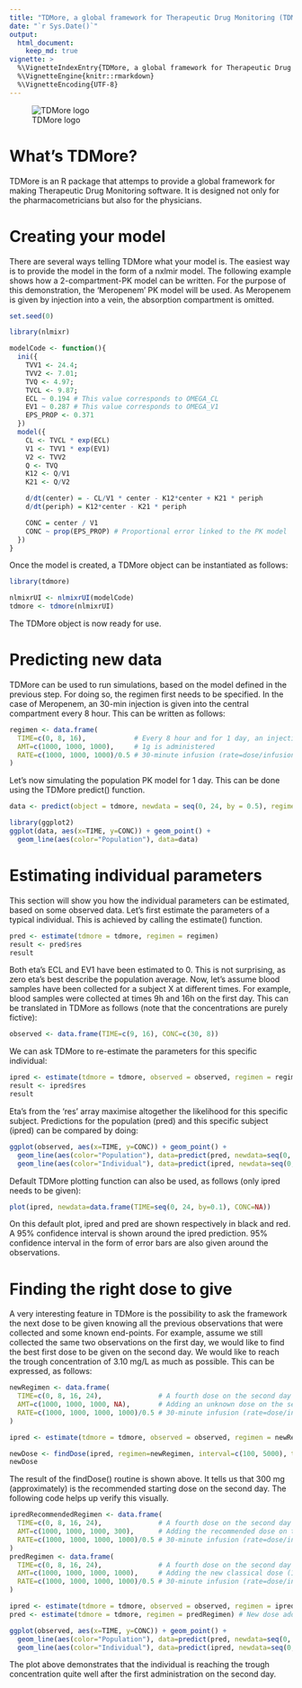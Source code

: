 ```yaml
---
title: "TDMore, a global framework for Therapeutic Drug Monitoring (TDM)"
date: "`r Sys.Date()`"
output:
  html_document:
    keep_md: true
vignette: >
  %\VignetteIndexEntry{TDMore, a global framework for Therapeutic Drug Monitoring (TDM)}
  %\VignetteEngine{knitr::rmarkdown}
  %\VignetteEncoding{UTF-8}
---
```

![TDMore logo](static/tdmore_logo.JPG)

# What's TDMore?

TDMore is an R package that attemps to provide a global framework for making Therapeutic Drug Monitoring software. It is designed not only for the pharmacometricians but also for the physicians.

# Creating your model

There are several ways telling TDMore what your model is. The easiest way is to provide the model in the form of a nxlmir model. The following example shows how a 2-compartment-PK model can be written. For the purpose of this demonstration, the 'Meropenem' PK model will be used. As Meropenem is given by injection into a vein, the absorption compartment is omitted.
```r
set.seed(0) 
```

```r
library(nlmixr)

modelCode <- function(){
  ini({
    TVV1 <- 24.4;
    TVV2 <- 7.01;
    TVQ <- 4.97;
    TVCL <- 9.87;
    ECL ~ 0.194 # This value corresponds to OMEGA_CL
    EV1 ~ 0.287 # This value corresponds to OMEGA_V1
    EPS_PROP <- 0.371
  })
  model({
    CL <- TVCL * exp(ECL)
    V1 <- TVV1 * exp(EV1)
    V2 <- TVV2
    Q <- TVQ
    K12 <- Q/V1
    K21 <- Q/V2

    d/dt(center) = - CL/V1 * center - K12*center + K21 * periph
    d/dt(periph) = K12*center - K21 * periph

    CONC = center / V1
    CONC ~ prop(EPS_PROP) # Proportional error linked to the PK model
  })
}

```

Once the model is created, a TDMore object can be instantiated as follows:

```r
library(tdmore)

nlmixrUI <- nlmixrUI(modelCode)
tdmore <- tdmore(nlmixrUI)
```

The TDMore object is now ready for use.

# Predicting new data

TDMore can be used to run simulations, based on the model defined in the previous step. For doing so, the regimen first needs to be specified. In the case of Meropenem, an 30-min injection is given into the central compartment every 8 hour. This can be written as follows:

```r
regimen <- data.frame(
  TIME=c(0, 8, 16),            # Every 8 hour and for 1 day, an injection is given
  AMT=c(1000, 1000, 1000),     # 1g is administered
  RATE=c(1000, 1000, 1000)/0.5 # 30-minute infusion (rate=dose/infusion time)
)
```

Let's now simulating the population PK model for 1 day. This can be done using the TDMore predict() function.

```r
data <- predict(object = tdmore, newdata = seq(0, 24, by = 0.5), regimen = regimen)

library(ggplot2)
ggplot(data, aes(x=TIME, y=CONC)) + geom_point() +
  geom_line(aes(color="Population"), data=data)

```


# Estimating individual parameters

This section will show you how the individual parameters can be estimated, based on some observed data. Let's first estimate the parameters of a typical individual. This is achieved by calling the estimate() function.

```r
pred <- estimate(tdmore = tdmore, regimen = regimen)
result <- pred$res
result
```

Both eta's ECL and EV1 have been estimated to 0. This is not surprising, as zero eta's best describe the population average.
Now, let's assume blood samples have been collected for a subject X at different times. For example, blood samples were collected at times 9h and 16h on the first day. This can be translated in TDMore as follows (note that the concentrations are purely fictive):

```r
observed <- data.frame(TIME=c(9, 16), CONC=c(30, 8))
```

We can ask TDMore to re-estimate the parameters for this specific individual:

```r
ipred <- estimate(tdmore = tdmore, observed = observed, regimen = regimen)
result <- ipred$res
result
```

Eta's from the 'res' array maximise altogether the likelihood for this specific subject. Predictions for the population (pred) and this specific subject (ipred) can be compared by doing: 

```r
ggplot(observed, aes(x=TIME, y=CONC)) + geom_point() +
  geom_line(aes(color="Population"), data=predict(pred, newdata=seq(0, 24, by=0.1))) +
  geom_line(aes(color="Individual"), data=predict(ipred, newdata=seq(0, 24, by=0.1)))
```

Default TDMore plotting function can also be used, as follows (only ipred needs to be given):

```r
plot(ipred, newdata=data.frame(TIME=seq(0, 24, by=0.1), CONC=NA))
```

On this default plot, ipred and pred are shown respectively in black and red. A 95% confidence interval is shown around the ipred prediction. 95% confidence interval in the form of error bars are also given around the observations.

# Finding the right dose to give

A very interesting feature in TDMore is the possibility to ask the framework the next dose to be given knowing all the previous observations that were collected and some known end-points. For example, assume we still collected the same two observations on the first day, we would like to find the best first dose to be given on the second day. We would like to reach the trough concentration of 3.10 mg/L as much as possible. This can be expressed, as follows:

```r
newRegimen <- data.frame(
  TIME=c(0, 8, 16, 24),              # A fourth dose on the second day is added
  AMT=c(1000, 1000, 1000, NA),       # Adding an unknown dose on the second day
  RATE=c(1000, 1000, 1000, 1000)/0.5 # 30-minute infusion (rate=dose/infusion time)
)

ipred <- estimate(tdmore = tdmore, observed = observed, regimen = newRegimen) #  Optional step

newDose <- findDose(ipred, regimen=newRegimen, interval=c(100, 5000), target=data.frame(TIME=32, CONC=3.1))
newDose
```

The result of the findDose() routine is shown above. It tells us that 300 mg (approximately) is the recommended starting dose on the second day. The following code helps up verify this visually.

```r
ipredRecommendedRegimen <- data.frame(
  TIME=c(0, 8, 16, 24),              # A fourth dose on the second day is added
  AMT=c(1000, 1000, 1000, 300),      # Adding the recommended dose on the second day
  RATE=c(1000, 1000, 1000, 1000)/0.5 # 30-minute infusion (rate=dose/infusion time)
)
predRegimen <- data.frame(
  TIME=c(0, 8, 16, 24),              # A fourth dose on the second day is added
  AMT=c(1000, 1000, 1000, 1000),     # Adding the new classical dose (1g)
  RATE=c(1000, 1000, 1000, 1000)/0.5 # 30-minute infusion (rate=dose/infusion time)
)

ipred <- estimate(tdmore = tdmore, observed = observed, regimen = ipredRecommendedRegimen) # New dose added in regimen
pred <- estimate(tdmore = tdmore, regimen = predRegimen) # New dose added in regimen

ggplot(observed, aes(x=TIME, y=CONC)) + geom_point() +
  geom_line(aes(color="Population"), data=predict(pred, newdata=seq(0, 32, by=0.1))) +
  geom_line(aes(color="Individual"), data=predict(ipred, newdata=seq(0, 32, by=0.1)))
```

The plot above demonstrates that the individual is reaching the trough concentration quite well after the first administration on the second day. 

